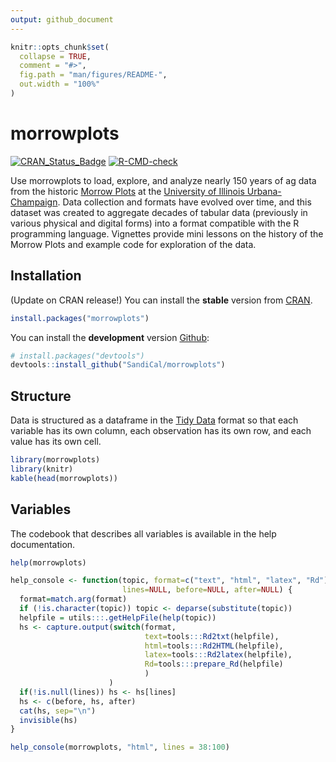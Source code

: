 ```yaml
---
output: github_document
---
```


<!-- README.md is generated from README.Rmd. Please edit that file -->

```r
knitr::opts_chunk$set(
  collapse = TRUE,
  comment = "#>",
  fig.path = "man/figures/README-",
  out.width = "100%"
)
```

# morrowplots

<!-- badges: start -->
[![CRAN_Status_Badge](http://www.r-pkg.org/badges/version/TBD)](https://cran.r-project.org/package=morrowplots)
[![R-CMD-check](https://github.com/SandiCal/morrowplots/actions/workflows/R-CMD-check.yaml/badge.svg)](https://github.com/SandiCal/morrowplots/actions/workflows/R-CMD-check.yaml)
<!-- badges: end -->

Use morrowplots to load, explore, and analyze nearly 150 years of ag data from the historic [Morrow Plots](https://aces.illinois.edu/research/history/morrow-plots) at the [University of Illinois Urbana-Champaign](https://illinois.edu/). Data collection and formats have evolved over time, and this dataset was created to aggregate decades of tabular data (previously in various physical and digital forms) into a format compatible with the R programming language. Vignettes provide mini lessons on the history of the Morrow Plots and example code for exploration of the data.

## Installation

(Update on CRAN release!) You can install the **stable** version from
[CRAN](https://cran.r-project.org/package=morrowplots).

```r
install.packages("morrowplots")
```

You can install the **development** version [Github](https://github.com/SandiCal/morrowplots):

```r
# install.packages("devtools")
devtools::install_github("SandiCal/morrowplots")
```

## Structure

Data is structured as a dataframe in the [Tidy Data](https://vita.had.co.nz/papers/tidy-data.pdf) format so that each
variable has its own column, each observation has its own row, and each
value has its own cell.
```r
library(morrowplots)
library(knitr)
kable(head(morrowplots))
```

## Variables

The codebook that describes all variables is available in the help documentation.

```r
help(morrowplots)
```

```r
help_console <- function(topic, format=c("text", "html", "latex", "Rd"),
                         lines=NULL, before=NULL, after=NULL) {  
  format=match.arg(format)
  if (!is.character(topic)) topic <- deparse(substitute(topic))
  helpfile = utils:::.getHelpFile(help(topic))
  hs <- capture.output(switch(format, 
                              text=tools:::Rd2txt(helpfile),
                              html=tools:::Rd2HTML(helpfile),
                              latex=tools:::Rd2latex(helpfile),
                              Rd=tools:::prepare_Rd(helpfile)
                              )
                      )
  if(!is.null(lines)) hs <- hs[lines]
  hs <- c(before, hs, after)
  cat(hs, sep="\n")
  invisible(hs)
}

help_console(morrowplots, "html", lines = 38:100)
```

